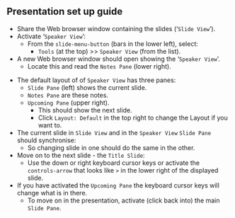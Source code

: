 ## Presentation set up guide
- Share the Web browser window containing the slides ('`Slide View`').
- Activate '`Speaker View`':
  - From the `slide-menu-button` (bars in the lower left), select:
    - `Tools` (at the top) >> `Speaker View` (from the list).
- A new Web browser window should open showing the '`Speaker View`'.
  - Locate this and read the `Notes Pane` (lower right).

::: {.notes}
- The default layout of of `Speaker View` has three panes:
  - `Slide Pane` (left) shows the current slide.
  - `Notes Pane` are these notes.
  - `Upcoming Pane` (upper right).
    - This should show the next slide.
    - Click `Layout: Default` in the top right to change the Layout if you want to.
- The current slide in `Slide View` and in the `Speaker View` `Slide Pane` should synchronise:
  - So changing slide in one should do the same in the other.
- Move on to the next slide - the `Title Slide`:
  - Use the down or right keyboard cursor keys or activate the `controls-arrow` that looks like `>` in the lower right of the displayed slide.
- If you have activated the `Upcoming Pane` the keyboard cursor keys will change what is in there.
  - To move on in the presentation, activate (click back into) the main `Slide Pane`.
:::

